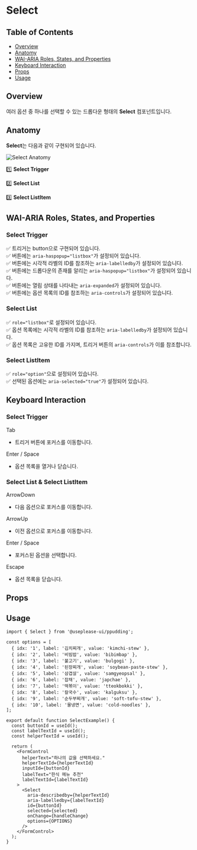


<Meta of={SelectStories} />

<style>
  {`
      #storybook-docs code {
        font-size: 14px !important;
        font-weight: 600;
      }

      #storybook-docs pre {
        font-size: 16px !important;
        font-weight: 500;
        background-color: #f7fafc !important;
      }

      #storybook-docs p,
      #storybook-docs li {
        font-size: 16px !important;
      }

      #storybook-docs a:hover {
        text-decoration: underline !important;
      }

      #storybook-docs h1 {
        margin-bottom: 40px !important;
      }

      #storybook-docs h2 {
        font-weight: 600 !important;
        margin-top: 60px !important;
      }

      #storybook-docs h2:first-of-type {
        margin-top: 0px !important;
      }

      #storybook-docs .img-container {
        padding: 10px !important;
        border-radius: 4px !important;
        box-shadow: rgba(0, 0, 0, 0.1) 0px 1px 3px 0px !important;
      }

      #storybook-docs .img-container b {
        margin-bottom: 20px !important;
      }

      #storybook-docs img {
        width: 748px !important;
        height: 400px !important;
        margin: 0 auto !important;
        object-fit: contain;
      }

      #storybook-docs .keyboard {
        width: max-content;
        border: 1px solid black;
        padding: 2px 8px;
        border-radius: 4px;
        box-shadow: 1px 1px 0px 0px black;
        font-weight: 600;
      }
  `}
</style>

# Select

## Table of Contents

- [Overview](#overview)
- [Anatomy](#anatomy)
- [WAI-ARIA Roles, States, and Properties](#wai-aria-roles-states-and-properties)
- [Keyboard Interaction](#keyboard-interaction)
- [Props](#props)
- [Usage](#usage)

## Overview

여러 옵션 중 하나를 선택할 수 있는 드롭다운 형태의 **Select** 컴포넌트입니다.

## Anatomy

**Select**는 다음과 같이 구현되어 있습니다.

<div className="img-container">
  <img src={AnatomyImage} alt="Select Anatomy" />
</div>

1️⃣ **Select Trigger**

2️⃣ **Select List**

3️⃣ **Select ListItem**

## WAI-ARIA Roles, States, and Properties

### Select Trigger

✅ 트리거는 button으로 구현되어 있습니다.  
✅ 버튼에는 `aria-haspopup="listbox"`가 설정되어 있습니다.  
✅ 버튼에는 시각적 라벨의 ID를 참조하는 `aria-labelledby`가 설정되어 있습니다.  
✅ 버튼에는 드롭다운의 존재를 알리는 `aria-haspopup="listbox"`가 설정되어 있습니다.  
✅ 버튼에는 열림 상태를 나타내는 `aria-expanded`가 설정되어 있습니다.  
✅ 버튼에는 옵션 목록의 ID를 참조하는 `aria-controls`가 설정되어 있습니다.

### Select List

✅ `role="listbox"`로 설정되어 있습니다.  
✅ 옵션 목록에는 시각적 라벨의 ID를 참조하는 `aria-labelledby`가 설정되어 있습니다.  
✅ 옵션 목록은 고유한 ID를 가지며, 트리거 버튼의 `aria-controls`가 이를 참조합니다.

### Select ListItem

✅ `role="option"`으로 설정되어 있습니다.  
✅ 선택된 옵션에는 `aria-selected="true"`가 설정되어 있습니다.

## Keyboard Interaction

### Select Trigger

<div className="keyboard">Tab</div>

- 트리거 버튼에 포커스를 이동합니다.

<div className="keyboard">Enter / Space</div>

- 옵션 목록을 열거나 닫습니다.

### Select List & Select ListItem

<div className="keyboard">ArrowDown</div>

- 다음 옵션으로 포커스를 이동합니다.

<div className="keyboard">ArrowUp</div>

- 이전 옵션으로 포커스를 이동합니다.

<div className="keyboard">Enter / Space</div>

- 포커스된 옵션을 선택합니다.

<div className="keyboard">Escape</div>

- 옵션 목록을 닫습니다.

## Props

<ArgTypes />

## Usage

```tsx
import { Select } from '@useplease-ui/ppudding';

const options = [
  { idx: '1', label: '김치찌개', value: 'kimchi-stew' },
  { idx: '2', label: '비빔밥', value: 'bibimbap' },
  { idx: '3', label: '불고기', value: 'bulgogi' },
  { idx: '4', label: '된장찌개', value: 'soybean-paste-stew' },
  { idx: '5', label: '삼겹살', value: 'samgyeopsal' },
  { idx: '6', label: '잡채', value: 'japchae' },
  { idx: '7', label: '떡볶이', value: 'tteokbokki' },
  { idx: '8', label: '칼국수', value: 'kalguksu' },
  { idx: '9', label: '순두부찌개', value: 'soft-tofu-stew' },
  { idx: '10', label: '물냉면', value: 'cold-noodles' },
];

export default function SelectExample() {
  const buttonId = useId();
  const labelTextId = useId();
  const helperTextId = useId();

  return (
    <FormControl
      helperText="하나의 값을 선택하세요."
      helperTextId={helperTextId}
      inputId={buttonId}
      labelText="한식 메뉴 추천"
      labelTextId={labelTextId}
    >
      <Select
        aria-describedby={helperTextId}
        aria-labelledby={labelTextId}
        id={buttonId}
        selected={selected}
        onChange={handleChange}
        options={OPTIONS}
      />
    </FormControl>
  );
}
```
